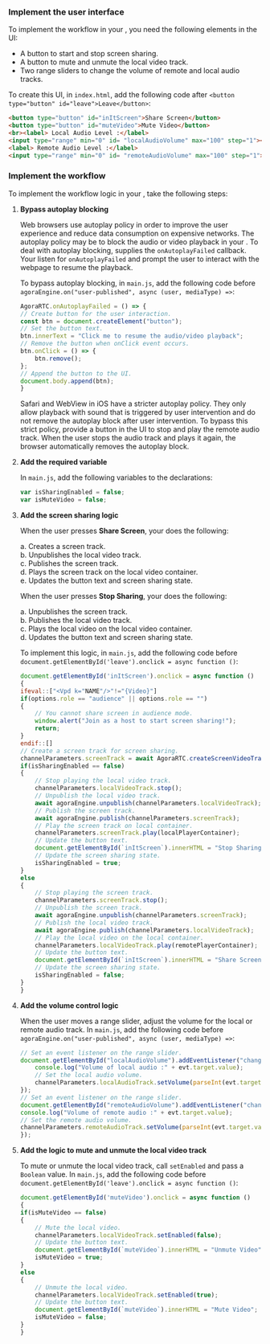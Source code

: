 <PlatformWrapper platform="web">

### Implement the user interface

To implement the <Vpd k="NAME"/> workflow in your <Vpl k="CLIENT" />, you need the following elements in the UI:
 
* A button to start and stop screen sharing.
* A button to mute and unmute the local video track.
* Two range sliders to change the volume of remote and local audio tracks.

To create this UI, in `index.html`, add the following code after `<button type="button" id="leave">Leave</button>`:

```html
<button type="button" id="inItScreen">Share Screen</button>
<button type="button" id="muteVideo">Mute Video</button>
<br><label> Local Audio Level :</label>
<input type="range" min="0" id= "localAudioVolume" max="100" step="1"><br>
<label> Remote Audio Level :</label>
<input type="range" min="0" id= "remoteAudioVolume" max="100" step="1">
```

### Implement the <Vpd k="NAME"/> workflow

To implement the <Vpd k="NAME"/> workflow logic in your <Vpl k="CLIENT" />, take the following steps:

1. **Bypass autoplay blocking**

    Web browsers use autoplay policy in order to improve the user experience and reduce data consumption on expensive networks. The autoplay policy may be to block the audio or video playback in your <Vpl k="CLIENT" />. To deal with autoplay blocking, <Vg k="VSDK" /> supplies the `onAutoplayFailed` callback. Your <Vpl k="CLIENT" /> listen for `onAutoplayFailed` and prompt the user to interact with the webpage to resume the playback.

    To bypass autoplay blocking, in `main.js`, add the following code before `agoraEngine.on("user-published", async (user, mediaType) =>`:

    ```javascript
    AgoraRTC.onAutoplayFailed = () => {
    // Create button for the user interaction.
    const btn = document.createElement("button");
    // Set the button text.
    btn.innerText = "Click me to resume the audio/video playback";
    // Remove the button when onClick event occurs.
    btn.onClick = () => {
        btn.remove();
    };
    // Append the button to the UI.
    document.body.append(btn);
    }
    ```

    Safari and WebView in iOS  have a stricter autoplay policy. They only allow playback with sound that is triggered by user intervention and do not remove the autoplay block after user intervention. To bypass this strict policy, provide a button in the UI to stop and play the remote audio track. When the user stops the audio track and plays it again, the browser automatically removes the autoplay block.

1. **Add the required variable**

    In `main.js`, add the following variables to the declarations:

    ```javascript
    var isSharingEnabled = false;
    var isMuteVideo = false;
    ```

1. **Add the screen sharing logic**

    When the user presses **Share Screen**, your <Vpl k="CLIENT" /> does the following:

    a. Creates a screen track.  
    b. Unpublishes the local video track.  
    c. Publishes the screen track.  
    d. Plays the screen track on the local video container.  
    e. Updates the button text and screen sharing state.  

    When the user presses **Stop Sharing**, your <Vpl k="CLIENT" /> does the following:

    a. Unpublishes the screen track.  
    b. Publishes the local video track.  
    c. Plays the local video on the local video container.  
    d. Updates the button text and screen sharing state.

    To implement this logic, in `main.js`, add the following code before `document.getElementById('leave').onclick = async function ()`:

    ```javascript
    document.getElementById('inItScreen').onclick = async function ()
    {
    ifeval::["<Vpd k="NAME"/>"!="{Video}"]
    if(options.role == "audience" || options.role == "")
    {
        // You cannot share screen in audience mode.
        window.alert("Join as a host to start screen sharing!");
        return;
    }
    endif::[]
    // Create a screen track for screen sharing.
    channelParameters.screenTrack = await AgoraRTC.createScreenVideoTrack();
    if(isSharingEnabled == false)
    {
        // Stop playing the local video track.
        channelParameters.localVideoTrack.stop();
        // Unpublish the local video track.
        await agoraEngine.unpublish(channelParameters.localVideoTrack);
        // Publish the screen track.
        await agoraEngine.publish(channelParameters.screenTrack);
        // Play the screen track on local container.
        channelParameters.screenTrack.play(localPlayerContainer);
        // Update the button text.
        document.getElementById(`inItScreen`).innerHTML = "Stop Sharing";
        // Update the screen sharing state.
        isSharingEnabled = true;
    }
    else
    {
        // Stop playing the screen track.
        channelParameters.screenTrack.stop();
        // Unpublish the screen track.
        await agoraEngine.unpublish(channelParameters.screenTrack);
        // Publish the local video track.
        await agoraEngine.publish(channelParameters.localVideoTrack);
        // Play the local video on the local container.
        channelParameters.localVideoTrack.play(remotePlayerContainer);
        // Update the button text.
        document.getElementById(`inItScreen`).innerHTML = "Share Screen";
        // Update the screen sharing state.
        isSharingEnabled = false;
    }
    }
    ```

1. **Add the volume control logic**

    When the user moves a range slider, adjust the volume for the local or remote audio track. In `main.js`, add the following code before `agoraEngine.on("user-published", async (user, mediaType) =>`:

    ```javascript
    // Set an event listener on the range slider.
    document.getElementById("localAudioVolume").addEventListener("change", function(evt) {
        console.log("Volume of local audio :" + evt.target.value);
        // Set the local audio volume.
        channelParameters.localAudioTrack.setVolume(parseInt(evt.target.value));
    });
    // Set an event listener on the range slider.
    document.getElementById("remoteAudioVolume").addEventListener("change", function(evt) {
    console.log("Volume of remote audio :" + evt.target.value);
    // Set the remote audio volume.
    channelParameters.remoteAudioTrack.setVolume(parseInt(evt.target.value));
    });
    ```

1. **Add the logic to mute and unmute the local video track**

    To mute or unmute the local video track, call `setEnabled` and pass a `Boolean` value. In `main.js`, add the following code before `document.getElementById('leave').onclick = async function ()`:

    ```javascript
    document.getElementById('muteVideo').onclick = async function ()
    {
    if(isMuteVideo == false)
    {
        // Mute the local video.
        channelParameters.localVideoTrack.setEnabled(false);
        // Update the button text.
        document.getElementById(`muteVideo`).innerHTML = "Unmute Video";
        isMuteVideo = true;
    }
    else
    {
        // Unmute the local video.
        channelParameters.localVideoTrack.setEnabled(true);
        // Update the button text.
        document.getElementById(`muteVideo`).innerHTML = "Mute Video";
        isMuteVideo = false;
    }
    }
    ```

</PlatformWrapper>
